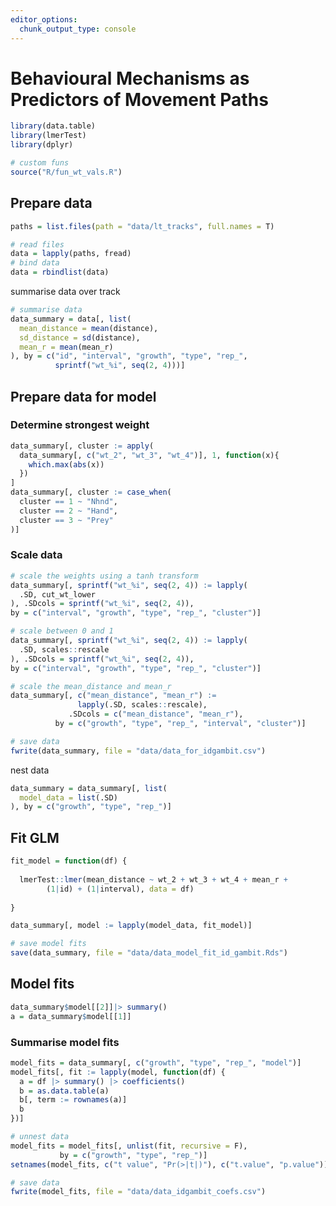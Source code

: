 ```yaml
---
editor_options: 
  chunk_output_type: console
---
```


# Behavioural Mechanisms as Predictors of Movement Paths

```r
library(data.table)
library(lmerTest)
library(dplyr)

# custom funs
source("R/fun_wt_vals.R")
```

## Prepare data

```r
paths = list.files(path = "data/lt_tracks", full.names = T)

# read files
data = lapply(paths, fread)
# bind data
data = rbindlist(data)
```

summarise data over track

```r
# summarise data
data_summary = data[, list(
  mean_distance = mean(distance),
  sd_distance = sd(distance),
  mean_r = mean(mean_r)
), by = c("id", "interval", "growth", "type", "rep_",
          sprintf("wt_%i", seq(2, 4)))]
```

## Prepare data for model

### Determine strongest weight

```r
data_summary[, cluster := apply(
  data_summary[, c("wt_2", "wt_3", "wt_4")], 1, function(x){
    which.max(abs(x))
  })
]
data_summary[, cluster := case_when(
  cluster == 1 ~ "Nhnd",
  cluster == 2 ~ "Hand",
  cluster == 3 ~ "Prey"
)]
```

### Scale data

```r
# scale the weights using a tanh transform
data_summary[, sprintf("wt_%i", seq(2, 4)) := lapply(
  .SD, cut_wt_lower
), .SDcols = sprintf("wt_%i", seq(2, 4)),
by = c("interval", "growth", "type", "rep_", "cluster")]

# scale between 0 and 1
data_summary[, sprintf("wt_%i", seq(2, 4)) := lapply(
  .SD, scales::rescale
), .SDcols = sprintf("wt_%i", seq(2, 4)),
by = c("interval", "growth", "type", "rep_", "cluster")]

# scale the mean_distance and mean_r
data_summary[, c("mean_distance", "mean_r") := 
               lapply(.SD, scales::rescale), 
             .SDcols = c("mean_distance", "mean_r"),
          by = c("growth", "type", "rep_", "interval", "cluster")]

# save data
fwrite(data_summary, file = "data/data_for_idgambit.csv")
```

nest data

```r
data_summary = data_summary[, list(
  model_data = list(.SD)
), by = c("growth", "type", "rep_")]
```

## Fit GLM

```r
fit_model = function(df) {
  
  lmerTest::lmer(mean_distance ~ wt_2 + wt_3 + wt_4 + mean_r + 
        (1|id) + (1|interval), data = df)
  
}
```

```r
data_summary[, model := lapply(model_data, fit_model)]

# save model fits
save(data_summary, file = "data/data_model_fit_id_gambit.Rds")
```

## Model fits

```r
data_summary$model[[2]]|> summary()
a = data_summary$model[[1]]
```

### Summarise model fits

```r
model_fits = data_summary[, c("growth", "type", "rep_", "model")]
model_fits[, fit := lapply(model, function(df) {
  a = df |> summary() |> coefficients()
  b = as.data.table(a)
  b[, term := rownames(a)]
  b
})]

# unnest data
model_fits = model_fits[, unlist(fit, recursive = F),
           by = c("growth", "type", "rep_")]
setnames(model_fits, c("t value", "Pr(>|t|)"), c("t.value", "p.value"))

# save data
fwrite(model_fits, file = "data/data_idgambit_coefs.csv")
```
